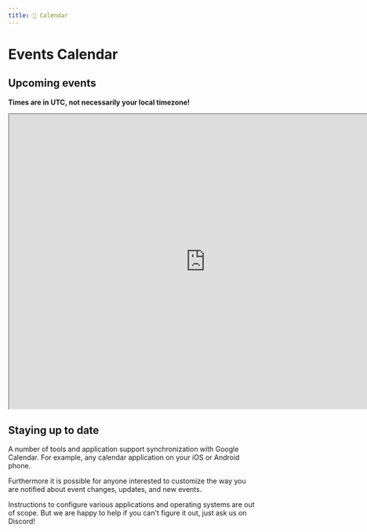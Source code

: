 ```yaml
---
title: 📆 Calendar
---
```



# Events Calendar

## Upcoming events

**Times are in UTC, not necessarily your local timezone!**

<iframe src="https://calendar.google.com/calendar/embed?height=600&amp;wkst=1&amp;bgcolor=%23ffffff&amp;ctz=UTC&amp;src=bmloNTlrdGdhZm1tNjRlZDRxazZ1ZTh2djRAZ3JvdXAuY2FsZW5kYXIuZ29vZ2xlLmNvbQ&amp;src=MXFuYnI5Nzk2bm5lbm41M2NpYmh2ZWtoNThAZ3JvdXAuY2FsZW5kYXIuZ29vZ2xlLmNvbQ&amp;color=%23F09300&amp;color=%23D50000&amp;mode=AGENDA" width="800" height="600" scrolling="no"></iframe>


## Staying up to date

A number of tools and application support synchronization with Google Calendar.
For example, any calendar application on your iOS or Android phone.

Furthermore it is possible for anyone interested to customize the way you are notified about event changes, updates, and new events.

Instructions to configure various applications and operating systems are out of scope.
But we are happy to help if you can't figure it out, just ask us on Discord!
